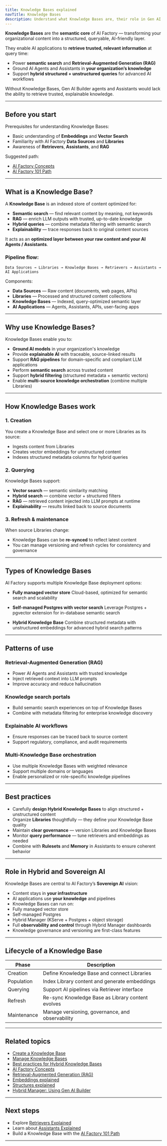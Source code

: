 ```yaml
---
title: Knowledge Bases explained
navTitle: Knowledge Bases
description: Understand what Knowledge Bases are, their role in Gen AI Builder, and how they power AI applications in EDB PG AI.
---
```



**Knowledge Bases** are the **semantic core** of AI Factory — transforming your organizational content into a structured, queryable, AI-friendly layer.

They enable AI applications to **retrieve trusted, relevant information** at query time:

- Power **semantic search** and **Retrieval-Augmented Generation (RAG)**
- Ground AI Agents and Assistants in **your organization’s knowledge**
- Support **hybrid structured + unstructured queries** for advanced AI workflows

Without Knowledge Bases, Gen AI Builder agents and Assistants would lack the ability to retrieve trusted, explainable knowledge.

---

## Before you start

Prerequisites for understanding Knowledge Bases:

- Basic understanding of **Embeddings** and **Vector Search**
- Familiarity with AI Factory **Data Sources** and **Libraries**
- Awareness of **Retrievers**, **Assistants**, and **RAG**

Suggested path:

- [AI Factory Concepts](ai-factory-concepts)
- [AI Factory 101 Path](../paths/101)

---

## What is a Knowledge Base?

A **Knowledge Base** is an indexed store of content optimized for:

- **Semantic search** — find relevant content by meaning, not keywords
- **RAG** — enrich LLM outputs with trusted, up-to-date knowledge
- **Hybrid queries** — combine metadata filtering with semantic search
- **Explainability** — trace responses back to original content sources

It acts as an **optimized layer between your raw content and your AI Agents / Assistants**.

### Pipeline flow:

```
Data Sources → Libraries → Knowledge Bases → Retrievers → Assistants → AI Applications
```

Components:

- **Data Sources** — Raw content (documents, web pages, APIs)
- **Libraries** — Processed and structured content collections
- **Knowledge Bases** — Indexed, query-optimized semantic layer
- **AI Applications** — Agents, Assistants, APIs, user-facing apps

---

## Why use Knowledge Bases?

Knowledge Bases enable you to:

- **Ground AI models** in your organization's knowledge
- Provide **explainable AI** with traceable, source-linked results
- Support **RAG pipelines** for domain-specific and compliant LLM applications
- Perform **semantic search** across trusted content
- Support **hybrid filtering** (structured metadata + semantic vectors)
- Enable **multi-source knowledge orchestration** (combine multiple Libraries)

---

## How Knowledge Bases work

### 1. Creation

You create a Knowledge Base and select one or more Libraries as its source:

- Ingests content from Libraries
- Creates vector embeddings for unstructured content
- Indexes structured metadata columns for hybrid queries

### 2. Querying

Knowledge Bases support:

- **Vector search** — semantic similarity matching
- **Hybrid search** — combine vector + structured filters
- **RAG** — retrieved content injected into LLM prompts at runtime
- **Explainability** — results linked back to source documents

### 3. Refresh & maintenance

When source Libraries change:

- Knowledge Bases can be **re-synced** to reflect latest content
- You can manage versioning and refresh cycles for consistency and governance

---

## Types of Knowledge Bases

AI Factory supports multiple Knowledge Base deployment options:

- **Fully managed vector store**
Cloud-based, optimized for semantic search and scalability

- **Self-managed Postgres with vector search**
Leverage Postgres + pgvector extension for in-database semantic search

- **Hybrid Knowledge Base**
Combine structured metadata with unstructured embeddings for advanced hybrid search patterns

---

## Patterns of use

### Retrieval-Augmented Generation (RAG)

- Power AI Agents and Assistants with trusted knowledge
- Inject retrieved context into LLM prompts
- Improve accuracy and reduce hallucination

### Knowledge search portals

- Build semantic search experiences on top of Knowledge Bases
- Combine with metadata filtering for enterprise knowledge discovery

### Explainable AI workflows

- Ensure responses can be traced back to source content
- Support regulatory, compliance, and audit requirements

### Multi-Knowledge Base orchestration

- Use multiple Knowledge Bases with weighted relevance
- Support multiple domains or languages
- Enable personalized or role-specific knowledge pipelines

---

## Best practices

- Carefully **design Hybrid Knowledge Bases** to align structured + unstructured content
- Organize **Libraries** thoughtfully — they define your Knowledge Base quality
- Maintain **clear governance** — version Libraries and Knowledge Bases
- Monitor **query performance** — tune retrievers and embeddings as needed
- Combine with **Rulesets** and **Memory** in Assistants to ensure coherent behavior

---

## Role in Hybrid and Sovereign AI

Knowledge Bases are central to AI Factory’s **Sovereign AI** vision:

- Content stays in **your infrastructure**
- AI applications use **your knowledge** and pipelines
- Knowledge Bases can run on:
- Fully managed vector store
- Self-managed Postgres
- Hybrid Manager (KServe + Postgres + object storage)
- Full **observability and control** through Hybrid Manager dashboards
- Knowledge governance and versioning are first-class features

---

## Lifecycle of a Knowledge Base

| Phase           | Description |
|-----------------|-------------|
| Creation        | Define Knowledge Base and connect Libraries |
| Population      | Index Library content and generate embeddings |
| Querying        | Support AI pipelines via Retriever interface |
| Refresh         | Re-sync Knowledge Base as Library content evolves |
| Maintenance     | Manage versioning, governance, and observability |

---

## Related topics

- [Create a Knowledge Base](/edb-postgres-ai/ai-factory/learn/how-to/gen-ai/create-knowledge-base)
- [Manage Knowledge Bases](/edb-postgres-ai/ai-factory/learn/how-to/gen-ai/manage-knowledge-base)
- [Best practices for Hybrid Knowledge Bases](/edb-postgres-ai/ai-factory/learn/how-to/gen-ai/hybrid-kb-best-practices)
- [AI Factory Concepts](ai-factory-concepts)
- [Retrieval-Augmented Generation (RAG)](rag)
- [Embeddings explained](embeddings)
- [Structures explained](structures)
- [Hybrid Manager: Using Gen AI Builder](/edb-postgres-ai/hybrid-manager/ai-factory/gen-ai/builder)

---

## Next steps

- Explore [Retrievers Explained](retrievers-explained)
- Learn about [Assistants Explained](assistants-explained)
- Build a Knowledge Base with the [AI Factory 101 Path](../paths/101)

---

